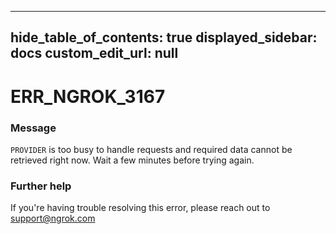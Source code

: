 
---
hide_table_of_contents: true
displayed_sidebar: docs
custom_edit_url: null
---


# ERR_NGROK_3167

### Message
`PROVIDER` is too busy to handle requests and required data cannot be retrieved right now. Wait a few minutes before trying again.

### Further help
If you're having trouble resolving this error, please reach out to [support@ngrok.com](mailto:support@ngrok.com?subject=Help%20with%20ERR_NGROK_3167)


<ErrorDetails error='err_ngrok_3167' />
